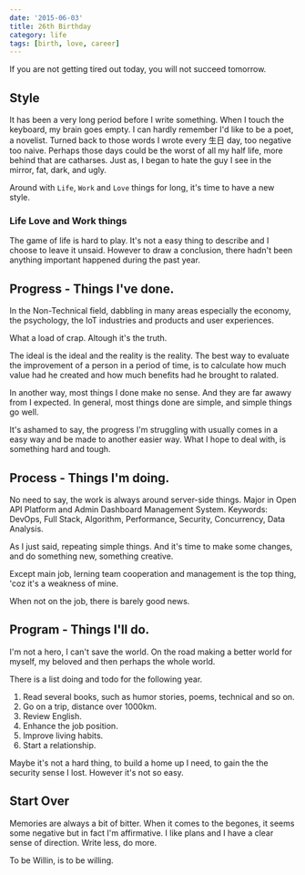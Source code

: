 ```yaml
---
date: '2015-06-03'
title: 26th Birthday
category: life
tags: [birth, love, career]
---
```


If you are not getting tired out today, you will not succeed tomorrow.

## Style

It has been a very long period before I write something. When I touch the keyboard, my brain goes empty. I can hardly remember I'd like to be a poet, a novelist. Turned back to those words I wrote every 生日 day, too negative too naive. Perhaps those days could be the worst of all my half life, more behind that are catharses. Just as, I began to hate the guy I see in the mirror, fat, dark, and ugly.

Around with `Life`, `Work` and `Love` things for long, it's time to have a new style.

### Life Love and Work things

The game of life is hard to play. It's not a easy thing to describe and I choose to leave it unsaid. However to draw a conclusion, there hadn't been anything important happened during the past year.

## Progress - Things I've done.

In the Non-Technical field, dabbling in many areas especially the economy, the psychology, the IoT industries and products and user experiences.

What a load of crap. Altough it's the truth.

The ideal is the ideal and the reality is the reality. The best way to evaluate the improvement of a person in a period of time, is to calculate how much value had he created and how much benefits had he brought to ralated.

In another way, most things I done make no sense. And they are far awawy from I expected. In general, most things done are simple, and simple things go well.

It's ashamed to say, the progress I'm struggling with usually comes in a easy way and be made to another easier way. What I hope to deal with, is something hard and tough.

## Process - Things I'm doing.

No need to say, the work is always around server-side things. Major in Open API Platform and Admin Dashboard Management System. Keywords: DevOps, Full Stack, Algorithm, Performance, Security, Concurrency, Data Analysis.

As I just said, repeating simple things. And it's time to make some changes, and do something new, something creative.

Except main job, lerning team cooperation and management is the top thing, 'coz it's a weakness of mine.

When not on the job, there is barely good news.

## Program - Things I'll do.

I'm not a hero, I can't save the world. On the road making a better world for myself, my beloved and then perhaps the whole world.

There is a list doing and todo for the following year.

1. Read several books, such as humor stories, poems, technical and so on.
2. Go on a trip, distance over 1000km.
3. Review English.
4. Enhance the job position.
5. Improve living habits.
6. Start a relationship.

Maybe it's not a hard thing, to build a home up I need, to gain the the security sense I lost. However it's not so easy.

## Start Over

Memories are always a bit of bitter. When it comes to the begones, it seems some negative but in fact I'm affirmative. I like plans and I have a clear sense of direction. Write less, do more.

To be Willin, is to be willing.
